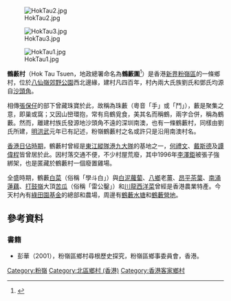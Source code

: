 {{Location map|Hong Kong|coordinates={{coord|22.5013769|N|114.1741819|E}}|caption=在香港的位置|label=鶴藪村}}
[[File:HokTau2.jpg|thumb]]

[[File:HokTau3.jpg|thumb]]

[[File:HokTau1.jpg|thumb]]

'''鶴藪村'''（Hok Tau Tsuen，地政總署命名為'''鶴藪圍'''<ref>{{cite web |author1=地政總署 |title=居民代表選舉鶴藪圍（粉嶺區）現有鄉村範圍的劃定界線 |url=https://www.had.gov.hk/rre/images/village_map2326/N/n-f-22.pdf |website=民政事務總署 |accessdate=2022-04-21}}</ref>）是香港[[新界|新界]][[粉嶺|粉嶺區]]的一條鄉村，位於[[八仙嶺郊野公園|八仙嶺郊野公園]]西北邊緣，建村凡四百年，村內兩大氏族劉氏和鄧氏均源自[[沙頭角|沙頭角]]。

相傳[[張保仔|張保仔]]的部下曾藏珠寶於此，故稱為珠藪（粵音「手」或「鬥」），藪是聚集之意，即巢或窩；又因山巒環抱，常有烏鶴覓食，美其名而稱鶴，兩字合併，稱為鶴藪。然而，離建村族氏發源地沙頭角不遠的深圳南澳，也有一條鶴藪村，同樣由劉氏所建，[[明|明]][[洪武|洪武]]元年已有記述，粉嶺鶴藪村之名或許只是沿用南澳村名。

[[香港日佔時期|香港日佔時期]]，鶴藪村曾經是[[東江縱隊港九大隊|東江縱隊港九大隊]]的基地之一，[[何禮文|何禮文]]、[[戴斯德|戴斯德]]及[[譚偉程|譚偉程]]皆曾居於此。因村落交通不便，不少村屋荒廢，其中1996年[[李澤鉅|李澤鉅]]被張子強綁架，也是匿藏於鶴藪村一個廢置雞場。

全盛時期，鶴藪[[白菜|白菜]]（俗稱「學斗白」）與[[白泥|白泥]][[蘿蔔|蘿蔔]]、[[八鄉|八鄉]]老[[薑|薑]]、[[昂平|昂平]][[茶葉|茶葉]]、[[南涌|南涌]][[蓮藕|蓮藕]]、[[打鼓嶺_(北區)|打鼓嶺]]大頂[[苦瓜|苦瓜]]（俗稱「雷公鑿」）和[[川龍|川龍]][[西洋菜|西洋菜]]曾經是香港農業特產。今天村內有[[綠田園|綠田園基金]]的總部和農場，周邊有[[鶴藪水塘|鶴藪水塘]]和[[鶴藪營地|鶴藪營地]]。

== 參考資料 ==
{{reflist}}

=== 書籍 ===
* 彭華（2001），粉嶺區鄉村尋根歷史探究，粉嶺區鄉事委員會，香港。

[[Category:粉嶺|Category:粉嶺]]
[[Category:北區鄉村_(香港)|Category:北區鄉村 (香港)]]
[[Category:香港客家鄉村|Category:香港客家鄉村]]